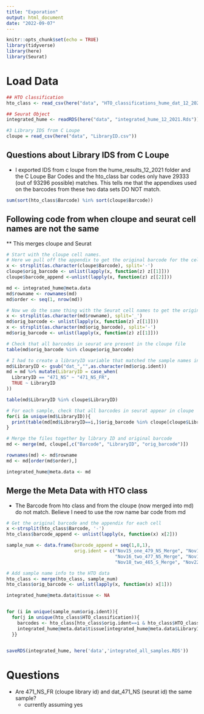 ```yaml
---
title: "Exporation"
output: html_document
date: "2022-09-07"
---
```


```r
knitr::opts_chunk$set(echo = TRUE)
library(tidyverse)
library(here)
library(Seurat)
```


# Load Data

```r
## HTO classification
hto_class <- read_csv(here("data", "HTO_classifications_hume_dat_12_2021.csv"))

## Seurat Object 
integrated_hume <- readRDS(here("data", "integrated_hume_12_2021.Rds"))

#3 Library IDS from C Loupe 
cloupe = read_csv(here("data", "LibraryID.csv"))

```
## Questions about Library IDS from C Loupe

* I exported IDS from c loupe from the hume_results_12_2021 folder and the C Loupe Bar Codes and the hto_class bar codes only have 29333 (out of 93296 possible) matches. This tells me that the appendixes used on the barcodes from these two data sets DO NOT match. 

```r
sum(sort(hto_class$Barcode) %in% sort(cloupe$Barcode))
```



## Following code from when cloupe and seurat cell names are not the same 

** This merges cloupe and Seurat

```r
# Start with the cloupe cell names. 
# Here we pull off the appendix to get the original barcode for the cell
x <- strsplit(as.character(cloupe$Barcode), split='-')
cloupe$orig_barcode <- unlist(lapply(x, function(z) z[[1]]))
cloupe$barcode_append <-unlist(lapply(x, function(z) z[[2]]))

md <- integrated_hume@meta.data
md$rowname <- rownames(md)
md$order <- seq(1, nrow(md))

# Now we do the same thing with the Seurat cell names to get the original barcode
x <- strsplit(as.character(md$rowname), split='_')
md$orig_barcode <- unlist(lapply(x, function(z) z[[1]]))
x <- strsplit(as.character(md$orig_barcode), split='-')
md$orig_barcode <- unlist(lapply(x, function(z) z[[1]]))

# Check that all barcodes in seurat are present in the cloupe file
table(md$orig_barcode %in% cloupe$orig_barcode)

# I had to create a libraryID variable that matched the sample names in cloupe 
md$LibraryID <- gsub("dat_","",as.character(md$orig.ident))
md = md %>% mutate(LibraryID = case_when(
  LibraryID == "471_NS" ~ "471_NS_FR",
  TRUE ~ LibraryID
))

table(md$LibraryID %in% cloupe$LibraryID)

# For each sample, check that all barcodes in seurat appear in cloupe
for(i in unique(md$LibraryID)){
  print(table(md[md$LibraryID==i,]$orig_barcode %in% cloupe[cloupe$LibraryID==i,]$orig_barcode))
}

# Merge the files together by library ID and original barcode
md <- merge(md, cloupe[,c("Barcode", "LibraryID", "orig_barcode")])

rownames(md) <- md$rowname
md <- md[order(md$order),]

integrated_hume@meta.data <- md

```



## Merge the Meta Data with HTO class 

* The Barcode from hto class and from the cloupe (now merged into md) do not match. Believe I need to use the row name bar code from md

```r
# Get the original barcode and the appendix for each cell
x <-strsplit(hto_class$Barcode, '-')
hto_class$barcode_append <- unlist(lapply(x, function(x) x[2]))

sample_num <- data.frame(barcode_append = seq(1,8,1), 
                         orig.ident = c("Nov15_one_479_NS_Merge", "Nov15_two_480_Merge", "471_NS", 
                                        "Nov16_two_477_NS_Merge", "Nov17_two_470_S_Merge", "Nov18_one_461_NS_Merge", 
                                        "Nov18_two_465_S_Merge", "Nov22_two_462_S_Merge"))

# Add sample name info to the HTO data
hto_class <- merge(hto_class, sample_num)
hto_class$orig_barcode <- unlist(lapply(x, function(x) x[1]))

integrated_hume@meta.data$tissue <- NA


for (i in unique(sample_num$orig.ident)){
  for(j in unique(hto_class$HTO_classification)){
    barcodes <- hto_class[hto_class$orig.ident==i & hto_class$HTO_classification==j,]$orig_barcode
    integrated_hume@meta.data$tissue[integrated_hume@meta.data$LibraryID==i & integrated_hume@meta.data$orig_barcode %in% barcodes] <- j
  }}


saveRDS(integrated_hume, here('data','integrated_all_samples.RDS'))

```



# Questions

* Are 471_NS_FR (cloupe library id) and dat_471_NS (seurat id) the same sample? 
  + currently assuming yes 